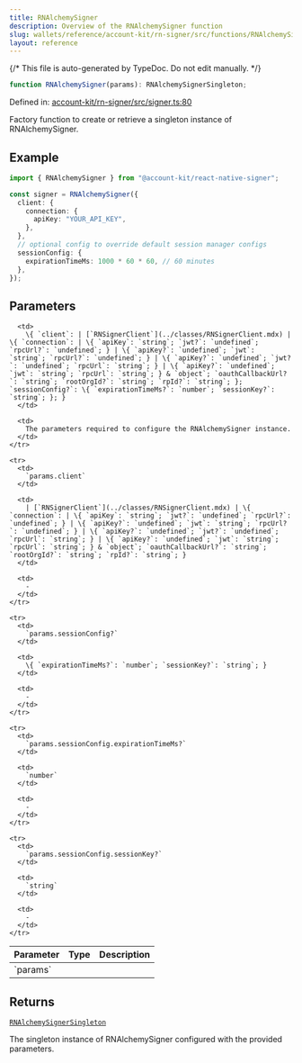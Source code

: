 ```yaml
---
title: RNAlchemySigner
description: Overview of the RNAlchemySigner function
slug: wallets/reference/account-kit/rn-signer/src/functions/RNAlchemySigner
layout: reference
---
```


{/* This file is auto-generated by TypeDoc. Do not edit manually. */}

```ts
function RNAlchemySigner(params): RNAlchemySignerSingleton;
```

Defined in: [account-kit/rn-signer/src/signer.ts:80](https://github.com/alchemyplatform/aa-sdk/blob/9df5be8c23af4e472bcb503c17766b16da0ad87d/account-kit/rn-signer/src/signer.ts#L80)

Factory function to create or retrieve a singleton instance of RNAlchemySigner.

## Example

```ts twoslash
import { RNAlchemySigner } from "@account-kit/react-native-signer";

const signer = RNAlchemySigner({
  client: {
    connection: {
      apiKey: "YOUR_API_KEY",
    },
  },
  // optional config to override default session manager configs
  sessionConfig: {
    expirationTimeMs: 1000 * 60 * 60, // 60 minutes
  },
});
```

## Parameters

<table>
  <thead>
    <tr>
      <th align="left">Parameter</th>
      <th align="left">Type</th>
      <th align="left">Description</th>
    </tr>
  </thead>

  <tbody>
    <tr>
      <td>
        `params`
      </td>

      <td>
        \{ `client`: | [`RNSignerClient`](../classes/RNSignerClient.mdx) | \{ `connection`: | \{ `apiKey`: `string`; `jwt?`: `undefined`; `rpcUrl?`: `undefined`; } | \{ `apiKey?`: `undefined`; `jwt`: `string`; `rpcUrl?`: `undefined`; } | \{ `apiKey?`: `undefined`; `jwt?`: `undefined`; `rpcUrl`: `string`; } | \{ `apiKey?`: `undefined`; `jwt`: `string`; `rpcUrl`: `string`; } & `object`; `oauthCallbackUrl?`: `string`; `rootOrgId?`: `string`; `rpId?`: `string`; }; `sessionConfig?`: \{ `expirationTimeMs?`: `number`; `sessionKey?`: `string`; }; }
      </td>

      <td>
        The parameters required to configure the RNAlchemySigner instance.
      </td>
    </tr>

    <tr>
      <td>
        `params.client`
      </td>

      <td>
        | [`RNSignerClient`](../classes/RNSignerClient.mdx) | \{ `connection`: | \{ `apiKey`: `string`; `jwt?`: `undefined`; `rpcUrl?`: `undefined`; } | \{ `apiKey?`: `undefined`; `jwt`: `string`; `rpcUrl?`: `undefined`; } | \{ `apiKey?`: `undefined`; `jwt?`: `undefined`; `rpcUrl`: `string`; } | \{ `apiKey?`: `undefined`; `jwt`: `string`; `rpcUrl`: `string`; } & `object`; `oauthCallbackUrl?`: `string`; `rootOrgId?`: `string`; `rpId?`: `string`; }
      </td>

      <td>
        ‐
      </td>
    </tr>

    <tr>
      <td>
        `params.sessionConfig?`
      </td>

      <td>
        \{ `expirationTimeMs?`: `number`; `sessionKey?`: `string`; }
      </td>

      <td>
        ‐
      </td>
    </tr>

    <tr>
      <td>
        `params.sessionConfig.expirationTimeMs?`
      </td>

      <td>
        `number`
      </td>

      <td>
        ‐
      </td>
    </tr>

    <tr>
      <td>
        `params.sessionConfig.sessionKey?`
      </td>

      <td>
        `string`
      </td>

      <td>
        ‐
      </td>
    </tr>

  </tbody>
</table>

## Returns

[`RNAlchemySignerSingleton`](../classes/RNAlchemySignerSingleton.mdx)

The singleton instance of RNAlchemySigner configured with the provided parameters.
